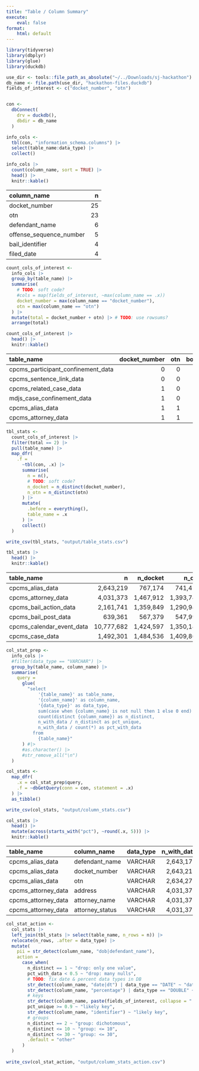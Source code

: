 ```yaml
---
title: "Table / Column Summary"
execute:
    eval: false
format:
    html: default
---
```


```r
library(tidyverse)
library(dbplyr)
library(glue)
library(duckdb)

use_dir <- tools::file_path_as_absolute("~/../Downloads/sj-hackathon")
db_name <- file.path(use_dir, "hackathon-files.duckdb")
fields_of_interest <- c("docket_number", "otn")


con <-
  dbConnect(
    drv = duckdb(), 
    dbdir = db_name
  )

info_cols <- 
  tbl(con, "information_schema.columns") |> 
  select(table_name:data_type) |> 
  collect()
```


```r
info_cols |> 
  count(column_name, sort = TRUE) |> 
  head() |> 
  knitr::kable()
```

|column_name             |  n|
|:-----------------------|--:|
|docket_number           | 25|
|otn                     | 23|
|defendant_name          |  6|
|offense_sequence_number |  5|
|bail_identifier         |  4|
|filed_date              |  4|

```r
count_cols_of_interest <- 
  info_cols |> 
  group_by(table_name) |> 
  summarise(
    # TODO: soft code?
    #cols = map(fields_of_interest, ~max(column_name == .x))  
    docket_number = max(column_name == "docket_number"),
    otn = max(column_name == "otn")
  ) |> 
  mutate(total = docket_number + otn) |> # TODO: use rowsums?
  arrange(total)

count_cols_of_interest |> 
  head() |> 
  knitr::kable()
```

  
|table_name                         | docket_number| otn| both|
|:----------------------------------|-------------:|---:|----:|
|cpcms_participant_confinement_data |             0|   0|    0|
|cpcms_sentence_link_data           |             0|   0|    0|
|cpcms_related_case_data            |             1|   0|    1|
|mdjs_case_confinement_data         |             1|   0|    1|
|cpcms_alias_data                   |             1|   1|    2|
|cpcms_attorney_data                |             1|   1|    2|

```r
tbl_stats <- 
  count_cols_of_interest |> 
  filter(total == 2) |> 
  pull(table_name) |> 
  map_dfr(
    .f =
      ~tbl(con, .x) |> 
      summarise(
        n = n(),
        # TODO: soft code?
        n_docket = n_distinct(docket_number),
        n_otn = n_distinct(otn)
      ) |> 
      mutate(
        .before = everything(),
        table_name = .x
      ) |> 
      collect()
  )

write_csv(tbl_stats, "output/table_stats.csv")

tbl_stats |> 
  head() |> 
  knitr::kable()

```
|table_name                |          n|   n_docket|     n_otn|
|:-------------------------|----------:|----------:|---------:|
|cpcms_alias_data          |  2,643,219|    767,174|   741,411|
|cpcms_attorney_data       |  4,031,373|  1,467,912| 1,393,788|
|cpcms_bail_action_data    |  2,161,741|  1,359,849| 1,290,947|
|cpcms_bail_post_data      |    639,361|    567,379|   547,990|
|cpcms_calendar_event_data | 10,777,682|  1,424,597| 1,350,185|
|cpcms_case_data           |  1,492,301|  1,484,536| 1,409,861|
  
```r
col_stat_prep <-
  info_cols |>
  #filter(data_type == "VARCHAR") |>
  group_by(table_name, column_name) |>
  summarise(
    query =
      glue(
        "select
            '{table_name}' as table_name,
            '{column_name}' as column_name,
            '{data_type}' as data_type,
            sum(case when {column_name} is not null then 1 else 0 end) as n_with_data,
            count(distinct {column_name}) as n_distinct,
            n_with_data / n_distinct as pct_unique,
            n_with_data / count(*) as pct_with_data
          from
            {table_name}"
      ) #|> 
      #as.character() |> 
      #str_remove_all("\n")
  )

col_stats <- 
  map_dfr(
    .x = col_stat_prep$query,
    .f = ~dbGetQuery(conn = con, statement = .x)
  ) |> 
  as_tibble()

write_csv(col_stats, "output/column_stats.csv")

col_stats |> 
  head() |> 
  mutate(across(starts_with("pct"), ~round(.x, 5))) |> 
  knitr::kable()

```

|table_name          |column_name     |data_type |   n_with_data| n_distinct| pct_unique| pct_with_data|
|:-------------------|:---------------|:---------|-------------:|----------:|----------:|-------------:|
|cpcms_alias_data    |defendant_name  |VARCHAR   |     2,643,172|  1,178,994|    0.44605|       0.99998|
|cpcms_alias_data    |docket_number   |VARCHAR   |     2,643,219|    767,174|    0.29024|       1.00000|
|cpcms_alias_data    |otn             |VARCHAR   |     2,634,278|    741,411|    0.28145|       0.99662|
|cpcms_attorney_data |address         |VARCHAR   |     4,031,373|     28,139|    0.00698|       1.00000|
|cpcms_attorney_data |attorney_name   |VARCHAR   |     4,031,373|     17,317|    0.00430|       1.00000|
|cpcms_attorney_data |attorney_status |VARCHAR   |     4,031,373|          3|    0.00000|       1.00000|

```r
col_stat_action <- 
  col_stats |> 
  left_join(tbl_stats |> select(table_name, n_rows = n)) |> 
  relocate(n_rows, .after = data_type) |> 
  mutate(
    pii = str_detect(column_name, "dob|defendant_name"),
    action = 
      case_when(
        n_distinct == 1 ~ "drop: only one value",
        pct_with_data < 0.5 ~ "drop: many nulls",
        # TODO: fix date & percent data types in DB
        str_detect(column_name, "date|dt") | data_type == "DATE" ~ "date",
        str_detect(column_name, "percentage") | data_type == "DOUBLE" ~ "numeric",
        # keys
        str_detect(column_name, paste(fields_of_interest, collapse = "|")) ~ "key",
        pct_unique >= 0.9 ~ "likely key",
        str_detect(column_name, "identifier") ~ "likely key",
        # groups
        n_distinct == 2 ~ "group: dichotomous",
        n_distinct <= 10 ~ "group: <= 10",
        n_distinct <= 30 ~ "group: <= 30",
        .default = "other"
      )
  )
  
write_csv(col_stat_action, "output/column_stats_action.csv")
````
